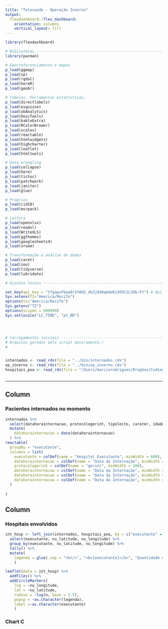 ```yaml
---
title: "Telesaúde - Operação Inverno"
output: 
  flexdashboard::flex_dashboard:
    orientation: columns
    vertical_layout: fill
---
```


```r
library(flexdashboard)

# Bibliotecas -------------------------------------------------------------
library(pacman)

# Georreferenciamento e mapas
p_load(ggmap)
p_load(sp)
p_load(rgdal)
p_load(hereR)
p_load(geobr)

# Tabelas, Ferramentas estatísticas,
p_load(directlabels)
p_load(esquisse)
p_load(obAnalytics)
p_load(DescTools)
p_load(kableExtra)
p_load(RColorBrewer)
p_load(scales)
p_load(reactable)
p_load(htmlwidgets)
p_load(highcharter)
p_load(leaflet)
p_load(htmltools)

# Data wrangling
p_load(collapse)
p_load(here)
p_load(tictoc)
p_load(patchwork)
p_load(janitor)
p_load(glue)

# Próprios
p_load(cid10)
p_load(msrpack)

# Leitura
p_load(openxlsx)
p_load(readxl)
p_load(WriteXLS)
p_load(ggthemes)
p_load(googlesheets4)
p_load(vroom)

# Transformação e análise de dados
p_load(caret)
p_load(zoo)
p_load(tidyverse)
p_load(lubridate)

# Ajustes locais ----------------------------------------------------------

set_key(api_key = "tfgapuFbaa8rSY0QS_dbZj9d8qmdeKiXFHl2L39b-FY") # Api HERE
Sys.setenv(TZ="America/Recife")
options(tz="America/Recife")
Sys.getenv("TZ")
options(scipen = 999999)
Sys.setlocale("LC_TIME", "pt_BR")




# Carregamentos iniciais --------------------------------------------------
# Arquivos gerados pelo script moniramento.r
# 


internados <- read_rds(file = "../bin/internados.rds")
op_inverno <- read_rds(file = "../bin/op_inverno.rds")
hospitais_poa <- read_rds(file = "/Users/marciorodrigues/Dropbox/Coding/R/data/cnes/bin/hospitais_poa.rds")



```

-----------------------------------------------------------------------


Column {data-width=650}
-----------------------------------------------------------------------



### Pacientes internados no momento

```r

internados %>% 
  select(datahorainternacao, protocologerint, tipoleito, carater, idade, sexo, executante) %>% 
  mutate(
    datahorainternacao = date(datahorainternacao)
  ) %>% 
reactable(
  groupBy = "executante", 
  columns = list(
    executante = colDef(name = "Hospital Executante", minWidth = 600),
    datahorainternacao = colDef(name = "Data da Internação", minWidth = 200),
    protocologerint = colDef(name = "gerint", minWidth = 200),
    datahorainternacao = colDef(name = "Data da Internação", minWidth = 100),
    datahorainternacao = colDef(name = "Data da Internação", minWidth = 100),
    datahorainternacao = colDef(name = "Data da Internação", minWidth = 100)
  )
  
)
```

Column {data-width=350}
-----------------------------------------------------------------------

### Hospitais envolvidos

```r

int_hosp <- left_join(internados, hospitais_poa, by = c("executante" = "no_fantasia")) %>% 
  select(executante, nu_latitude, nu_longitude) %>% 
  group_by(executante, nu_latitude, nu_longitude) %>% 
  tally() %>% 
  mutate(
    legenda = glue(.sep = "<br/>", "<b>{executante}</b>", "Quantidade de pacientes: {n} <br/>")
    )

leaflet(data = int_hosp) %>% 
  addTiles() %>% 
  addCircleMarkers(
    lng = ~nu_longitude, 
    lat = ~nu_latitude, 
    radius = ~log(n, base = 1.5), 
    popup = ~as.character(legenda),
    label =~as.character(executante) 
    ) 


```

### Chart C

```r

```

